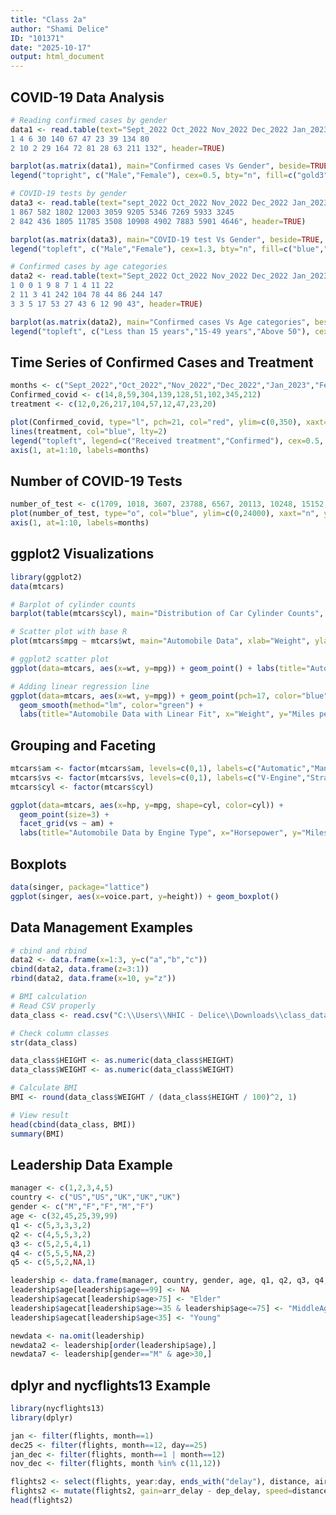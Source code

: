 ---
title: "Class 2a"
author: "Shami Delice"
ID: "101371"
date: "2025-10-17"
output: html_document
---


## COVID-19 Data Analysis

```{r covid-data, echo=TRUE}
# Reading confirmed cases by gender
data1 <- read.table(text="Sept_2022 Oct_2022 Nov_2022 Dec_2022 Jan_2023 Feb_2023 Mar_2023 Apr_2023 May_2023 June_2023
1 4 6 30 140 67 47 23 39 134 80
2 10 2 29 164 72 81 28 63 211 132", header=TRUE)

barplot(as.matrix(data1), main="Confirmed cases Vs Gender", beside=TRUE, col=c("gold3","red"))
legend("topright", c("Male","Female"), cex=0.5, bty="n", fill=c("gold3","red"))

# COVID-19 tests by gender
data3 <- read.table(text="sept_2022 Oct_2022 Nov_2022 Dec_2022 Jan_2023 Feb_2023 Mar_2023 Apr_2023 May_2023 June_2023
1 867 582 1802 12003 3059 9205 5346 7269 5933 3245
2 842 436 1805 11785 3508 10908 4902 7883 5901 4646", header=TRUE)

barplot(as.matrix(data3), main="COVID-19 test Vs Gender", beside=TRUE, col=c("blue","purple"))
legend("topleft", c("Male","Female"), cex=1.3, bty="n", fill=c("blue","purple"))

# Confirmed cases by age categories
data2 <- read.table(text="Sept_2022 Oct_2022 Nov_2022 Dec_2022 Jan_2023 Feb_2023 Mar_2023 Apr_2023 May_2023 June_2023
1 0 0 1 9 8 7 1 4 11 22
2 11 3 41 242 104 78 44 86 244 147
3 3 5 17 53 27 43 6 12 90 43", header=TRUE)

barplot(as.matrix(data2), main="Confirmed cases Vs Age categories", beside=TRUE, col=c("green","blue","purple"))
legend("topleft", c("Less than 15 years","15-49 years","Above 50"), cex=1.3, bty="n", fill=c("green","blue","purple"))
```

## Time Series of Confirmed Cases and Treatment

```{r time-series, echo=TRUE}
months <- c("Sept_2022","Oct_2022","Nov_2022","Dec_2022","Jan_2023","Feb_2023","Mar_2023","Apr_2023","May_2023","June_2023")
Confirmed_covid <- c(14,8,59,304,139,128,51,102,345,212)
treatment <- c(12,0,26,217,104,57,12,47,23,20)

plot(Confirmed_covid, type="l", pch=21, col="red", ylim=c(0,350), xaxt="n", ylab="Number of patients", main="Confirmed cases Vs treatment")
lines(treatment, col="blue", lty=2)
legend("topleft", legend=c("Received treatment","Confirmed"), cex=0.5, fill=c("blue","red"))
axis(1, at=1:10, labels=months)
```

## Number of COVID-19 Tests

```{r covid-tests, echo=TRUE}
number_of_test <- c(1709, 1018, 3607, 23788, 6567, 20113, 10248, 15152, 11834, 7891)
plot(number_of_test, type="o", col="blue", ylim=c(0,24000), xaxt="n", ylab="Number of Tests", main="COVID-19 Tests")
axis(1, at=1:10, labels=months)
```

## ggplot2 Visualizations

```{r ggplot2, message=FALSE, warning=FALSE}
library(ggplot2)
data(mtcars)

# Barplot of cylinder counts
barplot(table(mtcars$cyl), main="Distribution of Car Cylinder Counts", xlab="Number of cylinders", ylab="Number of cars", horiz=TRUE)

# Scatter plot with base R
plot(mtcars$mpg ~ mtcars$wt, main="Automobile Data", xlab="Weight", ylab="Miles per Gallon", pch=21)

# ggplot2 scatter plot
ggplot(data=mtcars, aes(x=wt, y=mpg)) + geom_point() + labs(title="Automobile Data", x="Weight", y="Miles per Gallon")

# Adding linear regression line
ggplot(data=mtcars, aes(x=wt, y=mpg)) + geom_point(pch=17, color="blue", size=1) +
  geom_smooth(method="lm", color="green") +
  labs(title="Automobile Data with Linear Fit", x="Weight", y="Miles per Gallon")
```

## Grouping and Faceting

```{r faceting, echo=TRUE}
mtcars$am <- factor(mtcars$am, levels=c(0,1), labels=c("Automatic","Manual"))
mtcars$vs <- factor(mtcars$vs, levels=c(0,1), labels=c("V-Engine","Straight Engine"))
mtcars$cyl <- factor(mtcars$cyl)

ggplot(data=mtcars, aes(x=hp, y=mpg, shape=cyl, color=cyl)) +
  geom_point(size=3) +
  facet_grid(vs ~ am) +
  labs(title="Automobile Data by Engine Type", x="Horsepower", y="Miles per Gallon")
```

## Boxplots

```{r boxplot, echo=TRUE}
data(singer, package="lattice")
ggplot(singer, aes(x=voice.part, y=height)) + geom_boxplot()
```

## Data Management Examples

```{r data-management, echo=TRUE}
# cbind and rbind
data2 <- data.frame(x=1:3, y=c("a","b","c"))
cbind(data2, data.frame(z=3:1))
rbind(data2, data.frame(x=10, y="z"))

# BMI calculation
# Read CSV properly
data_class <- read.csv("C:\\Users\\NHIC - Delice\\Downloads\\class_data.csv", header=TRUE)

# Check column classes
str(data_class)

data_class$HEIGHT <- as.numeric(data_class$HEIGHT)
data_class$WEIGHT <- as.numeric(data_class$WEIGHT)

# Calculate BMI
BMI <- round(data_class$WEIGHT / (data_class$HEIGHT / 100)^2, 1)

# View result
head(cbind(data_class, BMI))
summary(BMI)

```

## Leadership Data Example

```{r leadership, echo=TRUE}
manager <- c(1,2,3,4,5)
country <- c("US","US","UK","UK","UK")
gender <- c("M","F","F","M","F")
age <- c(32,45,25,39,99)
q1 <- c(5,3,3,3,2)
q2 <- c(4,5,5,3,2)
q3 <- c(5,2,5,4,1)
q4 <- c(5,5,5,NA,2)
q5 <- c(5,5,2,NA,1)

leadership <- data.frame(manager, country, gender, age, q1, q2, q3, q4, q5)
leadership$age[leadership$age==99] <- NA
leadership$agecat[leadership$age>75] <- "Elder"
leadership$agecat[leadership$age>=35 & leadership$age<=75] <- "MiddleAged"
leadership$agecat[leadership$age<35] <- "Young"

newdata <- na.omit(leadership)
newdata2 <- leadership[order(leadership$age),]
newdata7 <- leadership[gender=="M" & age>30,]
```

## dplyr and nycflights13 Example

```{r dplyr-flights, message=FALSE, warning=FALSE}
library(nycflights13)
library(dplyr)

jan <- filter(flights, month==1)
dec25 <- filter(flights, month==12, day==25)
jan_dec <- filter(flights, month==1 | month==12)
nov_dec <- filter(flights, month %in% c(11,12))

flights2 <- select(flights, year:day, ends_with("delay"), distance, air_time)
flights2 <- mutate(flights2, gain=arr_delay - dep_delay, speed=distance/air_time*60)
head(flights2)
```

